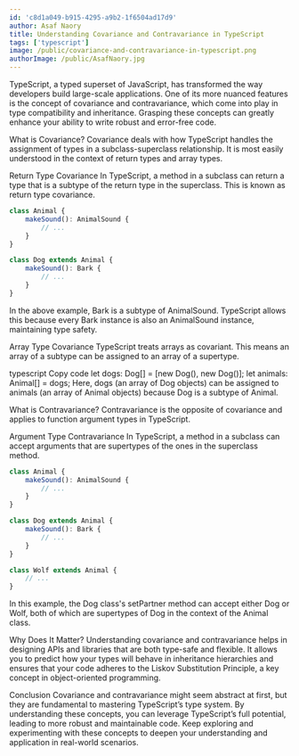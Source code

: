 ```yaml
---
id: 'c8d1a049-b915-4295-a9b2-1f6504ad17d9'
author: Asaf Naory
title: Understanding Covariance and Contravariance in TypeScript
tags: ['typescript']
image: /public/covariance-and-contravariance-in-typescript.png
authorImage: /public/AsafNaory.jpg
---
```


TypeScript, a typed superset of JavaScript, has transformed the way developers build large-scale applications. One of its more nuanced features is the concept of covariance and contravariance, which come into play in type compatibility and inheritance. Grasping these concepts can greatly enhance your ability to write robust and error-free code.

What is Covariance?
Covariance deals with how TypeScript handles the assignment of types in a subclass-superclass relationship. It is most easily understood in the context of return types and array types.

Return Type Covariance
In TypeScript, a method in a subclass can return a type that is a subtype of the return type in the superclass. This is known as return type covariance.

```typescript
class Animal {
    makeSound(): AnimalSound {
        // ...
    }
}

class Dog extends Animal {
    makeSound(): Bark {
        // ...
    }
}
```
In the above example, Bark is a subtype of AnimalSound. TypeScript allows this because every Bark instance is also an AnimalSound instance, maintaining type safety.

Array Type Covariance
TypeScript treats arrays as covariant. This means an array of a subtype can be assigned to an array of a supertype.

typescript
Copy code
let dogs: Dog[] = [new Dog(), new Dog()];
let animals: Animal[] = dogs;
Here, dogs (an array of Dog objects) can be assigned to animals (an array of Animal objects) because Dog is a subtype of Animal.

What is Contravariance?
Contravariance is the opposite of covariance and applies to function argument types in TypeScript.

Argument Type Contravariance
In TypeScript, a method in a subclass can accept arguments that are supertypes of the ones in the superclass method.

```typescript
class Animal {
    makeSound(): AnimalSound {
        // ...
    }
}

class Dog extends Animal {
    makeSound(): Bark {
        // ...
    }
}

class Wolf extends Animal {
    // ...
}
```

In this example, the Dog class's setPartner method can accept either Dog or Wolf, both of which are supertypes of Dog in the context of the Animal class.

Why Does It Matter?
Understanding covariance and contravariance helps in designing APIs and libraries that are both type-safe and flexible. It allows you to predict how your types will behave in inheritance hierarchies and ensures that your code adheres to the Liskov Substitution Principle, a key concept in object-oriented programming.

Conclusion
Covariance and contravariance might seem abstract at first, but they are fundamental to mastering TypeScript’s type system. By understanding these concepts, you can leverage TypeScript’s full potential, leading to more robust and maintainable code. Keep exploring and experimenting with these concepts to deepen your understanding and application in real-world scenarios.